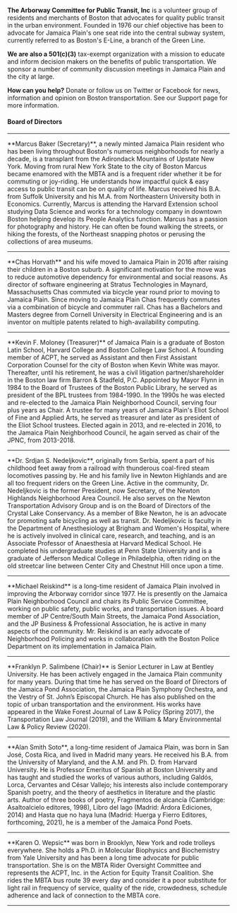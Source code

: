 
**The Arborway Committee for Public Transit, Inc** is a volunteer group of residents and merchants of Boston that advocates for quality public transit in the urban environment. Founded in 1976 our chief objective has been to advocate for Jamaica Plain's one seat ride into the central subway system, currently referred to as Boston's E-Line, a branch of the Green Line.

**We are also a 501(c)(3)** tax-exempt organization with a mission to educate and inform decision makers on the benefits of public transportation. We sponsor a number of community discussion meetings in Jamaica Plain and the city at large.

**How can you help?** Donate or follow us on Twitter or Facebook for news, information and opinion on Boston transportation. See our Support page for more information.


#### **Board of Directors**

---

<Profile image={MB} imageAlt="Marcus Baker">
    **Marcus Baker (Secretary)**, a newly minted Jamaica Plain resident who has been living throughout Boston's numerous neighborhoods for nearly a decade, is a transplant from the Adirondack Mountains of Upstate New York.  Moving from rural New York State to the city of Boston Marcus became enamored with the MBTA and is a frequent rider whether it be for commuting or joy-riding.  He understands how impactful quick & easy access to public transit can be on quality of life.  Marcus received his B.A. from Suffolk University and his M.A. from Northeastern University both in Economics.  Currently, Marcus is attending the Harvard Extension school studying Data Science and works for a technology company in downtown Boston helping develop its People Analytics function.  Marcus has a passion for photography and history.  He can often be found walking the streets, or hiking the forests, of the Northeast snapping photos or perusing the collections of area museums.
</Profile>

---
<Profile image={CH} imageAlt="Chas Horvath">
    **Chas Horvath** and his wife moved to Jamaica Plain in 2016 after raising their children in a Boston suburb.  A significant motivation for the move was to reduce automotive dependency for environmental and social reasons.  As director of software engineering at Stratus Technologies in Maynard, Massachusetts Chas commuted via bicycle year round prior to moving to Jamaica Plain.  Since moving to Jamaica Plain Chas frequently commutes via a combination of bicycle and commuter rail.  Chas has a Bachelors and Masters degree from Cornell University in Electrical Engineering and is an inventor on multiple patents related to high-availability computing.
</Profile>

---
<Profile image={KM} imageAlt="Kevin F. Moloney">
    **Kevin F. Moloney (Treasurer)** of Jamaica Plain is a graduate of Boston Latin School, Harvard College and Boston College Law School.  A founding member of ACPT, he served as Assistant and then First Assistant Corporation Counsel for the city of Boston when Kevin White was mayor.  Thereafter, until his retirement, he was a civil litigation partner/shareholder in the Boston law firm Barron & Stadfeld, P.C.  Appointed by Mayor Flynn in 1984 to the Board of Trustees of the Boston Public Library, he served as president of the BPL trustees from 1984-1990.  In the 1990s he was elected and re-elected to the Jamaica Plain Neighborhood Council, serving four plus years as Chair.  A trustee for many years of Jamaica Plain's Eliot School of Fine and Applied Arts, he served as treasurer and later as president of the Eliot School trustees.  Elected again in 2013, and re-elected in 2016, to the Jamaica Plain Neighborhood Council, he again served as chair of the JPNC, from 2013-2018.
</Profile>

---
<Profile image={SN} imageAlt="Dr. Srdjan S. Nedeljkovic">
    **Dr. Srdjan S. Nedeljkovic**, originally from Serbia, spent a part of his childhood feet away from a railroad with thunderous coal-fired steam locomotives passing by. He and his family live in Newton Highlands and are all too frequent riders on the Green Line. Active in the community, Dr. Nedeljkovic is the former President, now Secretary, of the Newton Highlands Neighborhood Area Council. He also serves on the Newton Transportation Advisory Group and is on the Board of Directors of the Crystal Lake Conservancy. As a member of Bike Newton, he is an advocate for promoting safe bicycling as well as transit. Dr. Nedeljkovic is faculty in the Department of Anesthesiology at Brigham and Women's Hospital, where he is actively involved in clinical care, research, and teaching, and is an Associate Professor of Anaesthesia at Harvard Medical School. He completed his undergraduate studies at Penn State University and is a graduate of Jefferson Medical College in Philadelphia, often riding on the old streetcar line between Center City and Chestnut Hill once upon a time.
</Profile>

---
<Profile image={MR} imageAlt="Michael Reiskind">
    **Michael Reiskind** is a long-time resident of Jamaica Plain involved in improving the Arborway corridor since 1977. He is presently on the Jamaica Plain Neighborhood Council and chairs its Public Service Committee, working on public safety, public works, and transportation issues. A board member of JP Centre/South Main Streets, the Jamaica Pond Association, and the JP Business & Professional Association, he is active in many aspects of the community. Mr. Reiskind is an early advocate of Neighborhood Policing and works in collaboration with the Boston Police Department on its implementation in Jamaica Plain.
</Profile>

---
<Profile image={FS} imageAlt="Franklyn P. Salimbene">
    **Franklyn P. Salimbene (Chair)** is Senior Lecturer in Law at Bentley University. He has been actively engaged in the Jamaica Plain community for many years. During that time he has served on the Board of Directors of the Jamaica Pond Association, the Jamaica Plain Symphony Orchestra, and the Vestry of St. John’s Episcopal Church. He has also published on the topic of urban transportation and the environment. His works have appeared in the Wake Forest Journal of Law & Policy (Spring 2017), the Transportation Law Journal (2019), and the William & Mary Environmental Law & Policy Review (2020).
</Profile>

---
<Profile image={AS} imageAlt="Alan Smith Soto">
    **Alan Smith Soto**, a long-time resident of Jamaica Plain, was born in San José, Costa Rica, and lived in Madrid many years. He received his B.A. from the University of Maryland, and the A.M. and Ph. D. from Harvard University. He is Professor Emeritus of Spanish at Boston University and has taught and studied the works of various authors, including Galdós, Lorca, Cervantes and César Vallejo; his interests also include contemporary Spanish poetry, and the theory of aesthetics in literature and the plastic arts. Author of three books of poetry, Fragmentos de alcancía (Cambridge: Asaltoalcielo editores, 1998), Libro del lago (Madrid: Árdora Ediciones, 2014) and Hasta que no haya luna (Madrid: Huerga y Fierro Editores, forthcoming, 2021), he is a member of the Jamaica Pond Poets.
</Profile>

---
<Profile image={KW} imageAlt="Karen O. Wepsic">
    **Karen O. Wepsic** was born in Brooklyn, New York and rode trolleys everywhere. She holds a Ph.D. in Molecular Biophysics and Biochemistry from Yale University and has been a long time advocate for public transportation. She is on the MBTA Rider Oversight Committee and represents the ACPT, Inc. in the Action for Equity Transit Coalition. She rides the MBTA bus route 39 every day and consider it a poor substitute for light rail in frequency of service, quality of the ride, crowdedness, schedule adherence and lack of connection to the MBTA core.
</Profile>

---
